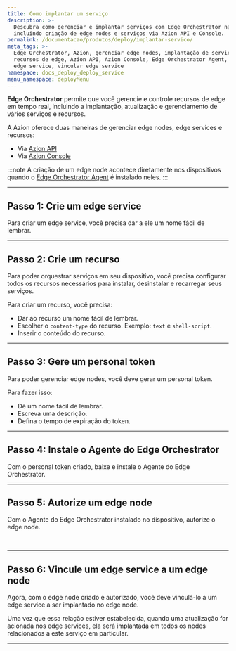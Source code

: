 ```yaml
---
title: Como implantar um serviço
description: >-
  Descubra como gerenciar e implantar serviços com Edge Orchestrator na Azion,
  incluindo criação de edge nodes e serviços via Azion API e Console.
permalink: /documentacao/produtos/deploy/implantar-servico/
meta_tags: >-
  Edge Orchestrator, Azion, gerenciar edge nodes, implantação de serviços,
  recursos de edge, Azion API, Azion Console, Edge Orchestrator Agent, criar
  edge service, vincular edge service
namespace: docs_deploy_deploy_service
menu_namespace: deployMenu
---
```




**Edge Orchestrator** permite que você gerencie e controle recursos de edge em tempo real, incluindo a implantação, atualização e gerenciamento de vários serviços e recursos.

A Azion oferece duas maneiras de gerenciar edge nodes, edge services e recursos:

- Via [Azion API](https://api.azion.com/#9a7daab9-63f7-43a9-9959-2bd91088fca8)
- Via [Azion Console](/pt-br/documentacao/produtos/guias/como-acessar-o-azion-console/)

:::note 
A criação de um edge node acontece diretamente nos dispositivos quando o [Edge Orchestrator Agent](/pt-br/documentacao/produtos/guias/deploy/instalar-orchestrator-agent/) é instalado neles.
:::

<LinkButton link="/pt-br/documentacao/produtos/deploy/edge-orchestrator/" label="saiba mais sobre edge orchestrator" severity="secondary" />

---

## Passo 1: Crie um edge service

Para criar um edge service, você precisa dar a ele um nome fácil de lembrar.

<LinkButton link="/pt-br/documentacao/produtos/guias/deploy/criar-edge-service/" label="consulte o guia para criar um edge service" severity="secondary" />

---

## Passo 2: Crie um recurso

Para poder orquestrar serviços em seu dispositivo, você precisa configurar todos os recursos necessários para instalar, desinstalar e recarregar seus serviços.

Para criar um recurso, você precisa:

- Dar ao recurso um nome fácil de lembrar.
- Escolher o `content-type` do recurso. Exemplo: `text` e `shell-script`.
- Inserir o conteúdo do recurso.

<LinkButton link="/pt-br/documentacao/produtos/guias/deploy/provisionar-arquivos/" label="consulte o guia para criar um edge service resource" severity="secondary" />

---

## Passo 3: Gere um personal token

Para poder gerenciar edge nodes, você deve gerar um personal token.

Para fazer isso: 

- Dê um nome fácil de lembrar.
- Escreva uma descrição.
- Defina o tempo de expiração do token.

<LinkButton link="/pt-br/documentacao/produtos/guias/personal-tokens/" label="consulte o guia de criação de personal tokens" severity="secondary" />

---

## Passo 4: Instale o Agente do Edge Orchestrator

Com o personal token criado, baixe e instale o Agente do Edge Orchestrator.

<LinkButton link="/pt-br/documentacao/produtos/guias/deploy/instalar-orchestrator-agent/" label="consulte o guia de instalação do Edge Orchestrator Agent" severity="secondary" />

---

## Passo 5: Autorize um edge node

Com o Agente do Edge Orchestrator instalado no dispositivo, autorize o edge node.

<LinkButton link="/pt-br/documentacao/produtos/guias/deploy/autorizar-edge-node/" label="consulte o guia para autorizar um edge node" severity="secondary" />
<br/>
<LinkButton link="/pt-br/documentacao/produtos/deploy/edge-orchestrator/edge-node/" label="saiba mais sobre edge nodes" severity="secondary" />

---

## Passo 6: Vincule um edge service a um edge node

Agora, com o edge node criado e autorizado, você deve vinculá-lo a um edge service a ser implantado no edge node.

<LinkButton link="/pt-br/documentacao/produtos/guias/deploy/vincular-servico/" label="consulte o guia para vincular um edge service a um edge node" severity="secondary" />

Uma vez que essa relação estiver estabelecida, quando uma atualização for acionada nos edge services, ela será implantada em todos os nodes relacionados a este serviço em particular.


---

